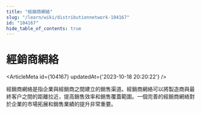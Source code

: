 ```yaml
---
title: "經銷商網絡"
slug: "/learn/wiki/distributionnetwork-104167"
id: "104167"
hide_table_of_contents: true
---
```



# 經銷商網絡

<ArticleMeta id={104167} updatedAt={'2023-10-18 20:20:22'} />
<div className='border-solid border-b border-t-0 my-4 border-[var(--ifm-color-gray-300)]' />

經銷商網絡是指企業與經銷商之間建立的銷售渠道。經銷商網絡可以將製造商與最終客户之間的距離拉近，提高銷售效率和銷售覆蓋範圍。一個完善的經銷商網絡對於企業的市場拓展和銷售業績的提升非常重要。
